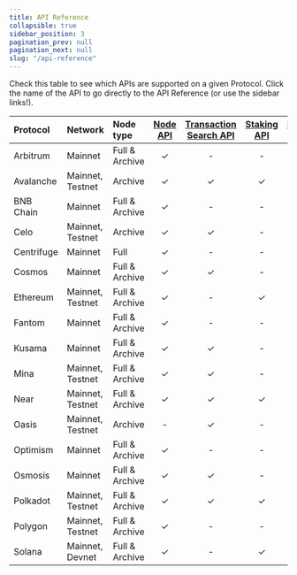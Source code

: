 ```yaml
---
title: API Reference
collapsible: true
sidebar_position: 3
pagination_prev: null
pagination_next: null
slug: "/api-reference"
---
```


Check this table to see which APIs are supported on a given Protocol. Click the name of the API to go directly to the API Reference (or use the sidebar links!).

| Protocol   | Network          | Node type      | [Node API](/api-reference/node-api/) | [Transaction Search API](/api-reference/transaction-search-api/) | [Staking API](/api-reference/staking-api/) | [Rewards API](/api-reference/rewards-api/) | WebSockets |
| :--------- | :--------------- | :------------- | :----------------------------------: | :--------------------------------------------------------------: | :----------------------------------------: | :----------------------------------------: | :--------: |
| Arbitrum   | Mainnet          | Full & Archive |                  ✓                   |                                -                                 |                     -                      |                     -                      |     ✓      |
| Avalanche  | Mainnet, Testnet | Archive        |                  ✓                   |                                ✓                                 |                     ✓                      |                     ✓                      |     -      |
| BNB Chain  | Mainnet          | Full & Archive |                  ✓                   |                                -                                 |                     -                      |                     -                      |     ✓      |
| Celo       | Mainnet, Testnet | Archive        |                  ✓                   |                                ✓                                 |                     -                      |                     -                      |     ✓      |
| Centrifuge | Mainnet          | Full           |                  ✓                   |                                -                                 |                     -                      |                     -                      |     ✓      |
| Cosmos     | Mainnet          | Full & Archive |                  ✓                   |                                ✓                                 |                     -                      |                     ✓                      |     ✓      |
| Ethereum   | Mainnet, Testnet | Full & Archive |                  ✓                   |                                -                                 |                     ✓                      |                     ✓                      |     ✓      |
| Fantom     | Mainnet          | Full & Archive |                  ✓                   |                                -                                 |                     -                      |                     -                      |     ✓      |
| Kusama     | Mainnet          | Full & Archive |                  ✓                   |                                ✓                                 |                     -                      |                     -                      |     ✓      |
| Mina       | Mainnet, Testnet | Full & Archive |                  ✓                   |                                ✓                                 |                     -                      |                     -                      |     -      |
| Near       | Mainnet, Testnet | Full & Archive |                  ✓                   |                                ✓                                 |                     ✓                      |                     -                      |     -      |
| Oasis      | Mainnet, Testnet | Archive        |                  -                   |                                ✓                                 |                     -                      |                     -                      |     -      |
| Optimism   | Mainnet          | Full & Archive |                  ✓                   |                                -                                 |                     -                      |                     -                      |     ✓      |
| Osmosis    | Mainnet          | Full & Archive |                  ✓                   |                                ✓                                 |                     -                      |                     -                      |     -      |
| Polkadot   | Mainnet, Testnet | Full & Archive |                  ✓                   |                                ✓                                 |                     ✓                      |                     -                      |     ✓      |
| Polygon    | Mainnet, Testnet | Full & Archive |                  ✓                   |                                -                                 |                     -                      |                     -                      |     ✓      |
| Solana     | Mainnet, Devnet  | Full & Archive |                  ✓                   |                                -                                 |                     ✓                      |                     ✓                      |     ✓      |
